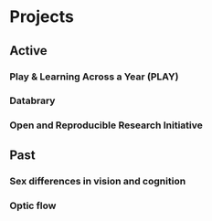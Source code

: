 # Projects

## Active

### Play & Learning Across a Year (PLAY)

### Databrary

### Open and Reproducible Research Initiative

## Past

### Sex differences in vision and cognition

### Optic flow



